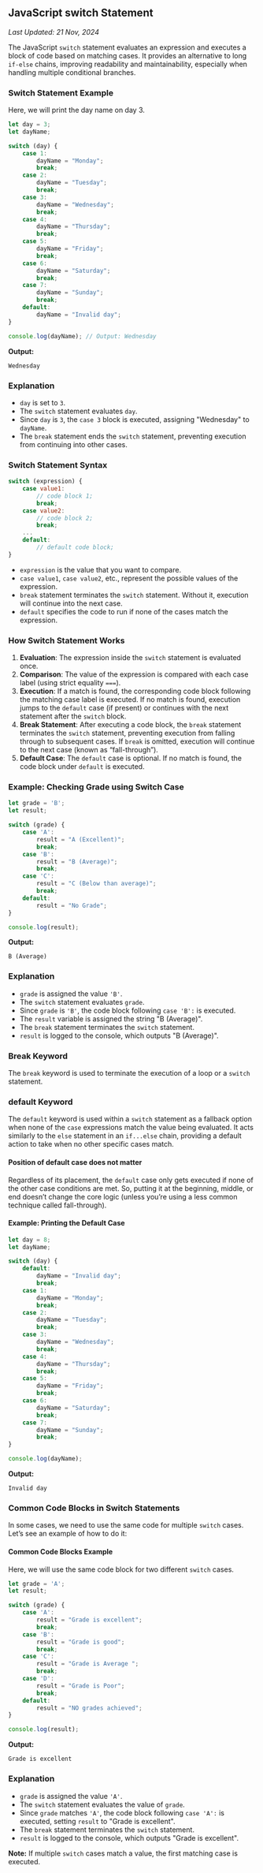 ## JavaScript switch Statement

_Last Updated: 21 Nov, 2024_

The JavaScript `switch` statement evaluates an expression and executes a block of code based on matching cases. It provides an alternative to long `if-else` chains, improving readability and maintainability, especially when handling multiple conditional branches.

### Switch Statement Example
Here, we will print the day name on day 3.

```javascript
let day = 3;
let dayName;

switch (day) {
    case 1:
        dayName = "Monday";
        break;
    case 2:
        dayName = "Tuesday";
        break;
    case 3:
        dayName = "Wednesday";
        break;
    case 4:
        dayName = "Thursday";
        break;
    case 5:
        dayName = "Friday";
        break;
    case 6:
        dayName = "Saturday";
        break;
    case 7:
        dayName = "Sunday";
        break;
    default:
        dayName = "Invalid day";
}

console.log(dayName); // Output: Wednesday
```

**Output:**
```
Wednesday
```

### Explanation
- `day` is set to `3`.
- The `switch` statement evaluates `day`.
- Since `day` is `3`, the `case 3` block is executed, assigning "Wednesday" to `dayName`.
- The `break` statement ends the `switch` statement, preventing execution from continuing into other cases.

### Switch Statement Syntax
```javascript
switch (expression) {
    case value1:
        // code block 1;
        break;
    case value2:
        // code block 2;
        break;
    ...
    default:
        // default code block;
}
```

- `expression` is the value that you want to compare.
- `case value1`, `case value2`, etc., represent the possible values of the expression.
- `break` statement terminates the `switch` statement. Without it, execution will continue into the next case.
- `default` specifies the code to run if none of the cases match the expression.

### How Switch Statement Works
1. **Evaluation**: The expression inside the `switch` statement is evaluated once.
2. **Comparison**: The value of the expression is compared with each case label (using strict equality `===`).
3. **Execution**: If a match is found, the corresponding code block following the matching case label is executed. If no match is found, execution jumps to the `default` case (if present) or continues with the next statement after the `switch` block.
4. **Break Statement**: After executing a code block, the `break` statement terminates the `switch` statement, preventing execution from falling through to subsequent cases. If `break` is omitted, execution will continue to the next case (known as “fall-through”).
5. **Default Case**: The `default` case is optional. If no match is found, the code block under `default` is executed.

### Example: Checking Grade using Switch Case
```javascript
let grade = 'B';
let result;

switch (grade) {
    case 'A':
        result = "A (Excellent)";
        break;
    case 'B':
        result = "B (Average)";
        break;
    case 'C':
        result = "C (Below than average)";
        break;
    default:
        result = "No Grade";
}

console.log(result);
```

**Output:**
```
B (Average)
```

### Explanation
- `grade` is assigned the value `'B'`.
- The `switch` statement evaluates `grade`.
- Since `grade` is `'B'`, the code block following `case 'B':` is executed.
- The `result` variable is assigned the string "B (Average)".
- The `break` statement terminates the `switch` statement.
- `result` is logged to the console, which outputs "B (Average)".

### Break Keyword
The `break` keyword is used to terminate the execution of a loop or a `switch` statement.

### default Keyword
The `default` keyword is used within a `switch` statement as a fallback option when none of the `case` expressions match the value being evaluated. It acts similarly to the `else` statement in an `if...else` chain, providing a default action to take when no other specific cases match.

#### Position of default case does not matter
Regardless of its placement, the `default` case only gets executed if none of the other case conditions are met. So, putting it at the beginning, middle, or end doesn’t change the core logic (unless you’re using a less common technique called fall-through).

#### Example: Printing the Default Case
```javascript
let day = 8;
let dayName;

switch (day) {
    default:
        dayName = "Invalid day";
        break;
    case 1:
        dayName = "Monday";
        break;
    case 2:
        dayName = "Tuesday";
        break;
    case 3:
        dayName = "Wednesday";
        break;
    case 4:
        dayName = "Thursday";
        break;
    case 5:
        dayName = "Friday";
        break;
    case 6:
        dayName = "Saturday";
        break;
    case 7:
        dayName = "Sunday";
        break;
}

console.log(dayName);
```

**Output:**
```
Invalid day
```

### Common Code Blocks in Switch Statements
In some cases, we need to use the same code for multiple `switch` cases. Let’s see an example of how to do it:

#### Common Code Blocks Example
Here, we will use the same code block for two different `switch` cases.

```javascript
let grade = 'A';
let result;

switch (grade) {
    case 'A':
        result = "Grade is excellent";
        break;
    case 'B':
        result = "Grade is good";
        break;
    case 'C':
        result = "Grade is Average ";
        break;
    case 'D':
        result = "Grade is Poor";
        break;
    default:
        result = "NO grades achieved";
}

console.log(result);
```

**Output:**
```
Grade is excellent
```

### Explanation
- `grade` is assigned the value `'A'`.
- The `switch` statement evaluates the value of `grade`.
- Since `grade` matches `'A'`, the code block following `case 'A':` is executed, setting `result` to "Grade is excellent".
- The `break` statement terminates the `switch` statement.
- `result` is logged to the console, which outputs "Grade is excellent".

**Note:** If multiple `switch` cases match a value, the first matching case is executed.
